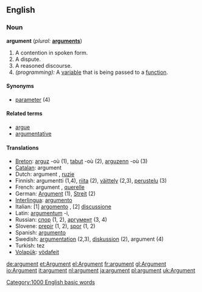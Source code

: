 ==English==

===Noun===
'''argument'''  (''plural:'' '''[[arguments]]''')
# A contention in spoken form.
# A dispute.
# A reasoned discourse.
# ''(programming):'' A [[variable]] that is being passed to a [[function]].

====Synonyms====
*[[parameter]] (4)

====Related terms====
*[[argue]]
*[[argumentative]]

====Translations====
*[[Breton]]: [[arguz]] {{m}} -où (1), [[tabut]] {{m}} -où (2), [[arguzenn]] {{f}} -où (3)
*[[Catalan]]: argument {{m}}
*Dutch: argument {{n}}, [[ruzie]] {{f}}
*Finnish: argumentti (1,4), [[riita]] (2), [[väittely]] (2,3), [[perustelu]] (3)
*French: argument {{m}}, [[querelle]] {{f}}
*German: [[Argument]] (1), [[Streit]] {{m}} (2)
*[[Interlingua]]: [[argumento]]
*Italian: [1] [[argomento]] {{m}}, [2] [[discussione]] {{f}}
*Latin: [[argumentum]] -i, {{n}}
*Russian: [[спор]] {{m}} (1, 2), [[аргумент]] {{m}} (3, 4)
*Slovene: [[prepir]] {{m}} (1, 2), [[spor]] {{m}} (1, 2)
*Spanish: [[argumento]] {{m}}
*Swedish: [[argumentation]] (2,3), [[diskussion]] (2), argument (4)
*Turkish: tez
*[[Volapük]]: [[vödafeit]]

[[Category:1000 English basic words]]
[[de:argument]]
[[et:Argument]]
[[el:Argument]]
[[fr:argument]]
[[gl:Argument]]
[[io:Argument]]
[[it:argument]]
[[nl:argument]]
[[ja:argument]]
[[pl:argument]]
[[uk:Argument]]